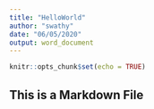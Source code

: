 ```yaml
---
title: "HelloWorld"
author: "swathy"
date: "06/05/2020"
output: word_document
---
```


```r
knitr::opts_chunk$set(echo = TRUE)
```

## This is a Markdown File




